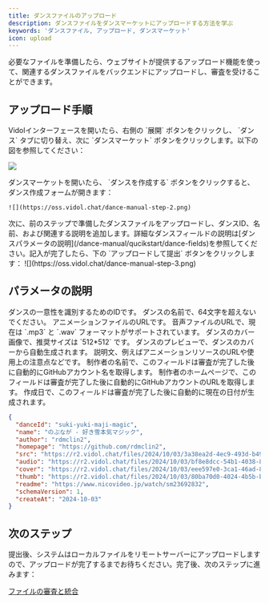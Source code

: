 ```yaml
---
title: ダンスファイルのアップロード
description: ダンスファイルをダンスマーケットにアップロードする方法を学ぶ
keywords: 'ダンスファイル, アップロード, ダンスマーケット'
icon: upload
---
```


必要なファイルを準備したら、ウェブサイトが提供するアップロード機能を使って、関連するダンスファイルをバックエンドにアップロードし、審査を受けることができます。

## アップロード手順

<Steps>
  <Step title="ダンスインターフェースを開く">
   Vidolインターフェースを開いたら、右側の `展開` ボタンをクリックし、 `ダンス` タブに切り替え、次に `ダンスマーケット` ボタンをクリックします。以下の図を参照してください：

![](https://oss.vidol.chat/dance-manual-step-1.png)

  </Step>
  <Step title="ダンスを作成するをクリック">
   ダンスマーケットを開いたら、 `ダンスを作成する` ボタンをクリックすると、ダンス作成フォームが開きます：

```
![](https://oss.vidol.chat/dance-manual-step-2.png)
```

  </Step>
  <Step title="ダンスフォームに記入する">
    次に、前のステップで準備したダンスファイルをアップロードし、ダンスID、名前、および関連する説明を追加します。詳細なダンスフィールドの説明は[ダンスパラメータの説明](/dance-manual/qucikstart/dance-fields)を参照してください。記入が完了したら、下の `アップロードして提出` ボタンをクリックします：
   ![](https://oss.vidol.chat/dance-manual-step-3.png)
  </Step>
</Steps>

## パラメータの説明

<ParamField path="danceId" type="string" required>
  ダンスの一意性を識別するためのIDです。
</ParamField>

<ParamField path="name" type="string" required>
  ダンスの名前で、64文字を超えないでください。
</ParamField>

<ParamField path="src" type="string" required>
  アニメーションファイルのURLです。
</ParamField>

<ParamField path="audio" type="string" required>
  音声ファイルのURLで、現在は `.mp3` と `.wav` フォーマットがサポートされています。
</ParamField>

<ParamField path="cover" type="string" required>
  ダンスのカバー画像で、推奨サイズは `512*512` です。
</ParamField>

<ParamField path="thumb" type="string" >
  ダンスのプレビューで、ダンスのカバーから自動生成されます。
</ParamField>

<ParamField path="readme" type="string" >
  説明文、例えばアニメーションリソースのURLや使用上の注意点などです。
</ParamField>

<ParamField path="author" type="string">
  制作者の名前で、このフィールドは審査が完了した後に自動的にGitHubアカウント名を取得します。
</ParamField>

<ParamField path="homepage" type="string">
  制作者のホームページで、このフィールドは審査が完了した後に自動的にGitHubアカウントのURLを取得します。
</ParamField>

<ParamField path="createAt" type="string">
  作成日で、このフィールドは審査が完了した後に自動的に現在の日付が生成されます。
</ParamField>

<RequestExample>

```json ダンスパラメータの例
{
  "danceId": "suki-yuki-maji-magic",
  "name": "のぶなが - 好き雪本気マジック",
  "author": "rdmclin2",
  "homepage": "https://github.com/rdmclin2",
  "src": "https://r2.vidol.chat/files/2024/10/03/3a38ea2d-4ec9-493d-b49f-cf346b5f72d1.vmd",
  "audio": "https://r2.vidol.chat/files/2024/10/03/bf8e8dcc-54b1-4038-820e-df97cb396ccf.mp3",
  "cover": "https://r2.vidol.chat/files/2024/10/03/eee597e0-3ca1-46ad-8a1d-93768dc63601.webp",
  "thumb": "https://r2.vidol.chat/files/2024/10/03/80ba70d0-4024-4b5b-b750-233dc145c752.webp",
  "readme": "https://www.nicovideo.jp/watch/sm23692832",
  "schemaVersion": 1,
  "createAt": "2024-10-03"
}
```

</RequestExample>

## 次のステップ

提出後、システムはローカルファイルをリモートサーバーにアップロードしますので、アップロードが完了するまでお待ちください。完了後、次のステップに進みます：

[ファイルの審査と統合](/dance-manual/qucikstart/dance-review)

